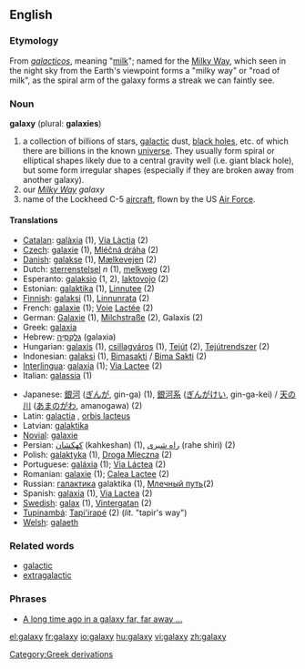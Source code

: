 ==English==
{{wikipedia}}
=== Etymology ===
From {{Gr.}} ''[[galacticos]]'', meaning "[[milk]]"; named for the [[Milky Way]], which seen in the night sky from the Earth's viewpoint forms a "milky way" or "road of milk", as the spiral arm of the galaxy forms a streak we can faintly see. 

=== Noun ===
'''galaxy''' (plural: '''galaxies''')

# a collection of billions of stars, [[galactic]] dust, [[black hole]]s, etc.  of which there are billions in the known [[universe]].  They usually form spiral or elliptical shapes likely due to a central gravity well (i.e. giant black hole), but some form irregular shapes (especially if they are broken away from another galaxy).
# our ''[[Milky Way]] galaxy''
# name of the Lockheed C-5 [[aircraft]], flown by the US [[Air Force]].

==== Translations ====
{{top}}
*[[Catalan]]: [[galàxia]] (1), [[Via Làctia]] (2)
*[[Czech]]: [[galaxie]] {{f}} (1), [[Mléčná dráha]] {{f}} (2)
*[[Danish]]: [[galakse]] (1), [[Mælkevejen]] (2)
*Dutch: [[sterrenstelsel]] ''n'' (1), [[melkweg]] {{f}} (2)
*Esperanto: [[galaksio]] (1, 2), [[laktovojo]] (2)
*Estonian: [[galaktika]] (1), [[Linnutee]] (2)
*[[Finnish]]: [[galaksi]] (1), [[Linnunrata]] (2)
*French: [[galaxie]] {{f}} (1); [[Voie]] [[Lactée]] {{f}} (2)
*German: [[Galaxie]] {{f}} (1), [[Milchstraße]] {{f}} (2), Galaxis {{f}} (2)
*Greek: [[galaxia]]
*Hebrew: [[גלקסיה|גָּלַקְסְיָה]] (galaxia) {{f}}
*Hungarian: [[galaxis]] (1), [[csillagváros]] (1), [[Tejút]] (2), [[Tejútrendszer]] (2)
*Indonesian: [[galaksi]] (1), [[Bimasakti]] / [[Bima Sakti]] (2)
*[[Interlingua]]: [[galaxia]] (1); [[Via Lactee]] (2)
*Italian: [[galassia]] {{f}} (1)
{{mid}}
*Japanese: [[銀河]] ([[ぎんが]], gin-ga) (1), [[銀河系]] ([[ぎんがけい]], gin-ga-kei) /  [[天の川]] ([[あまのがわ]], amanogawa) (2)
*Latin: [[galactia]] {{f}}, [[orbis lacteus]] {{f}}
*Latvian: [[galaktika]] {{f}}
*[[Novial]]: [[galaxie]]
*Persian: [[كهكشان]] (kahkeshan) (1), [[راه شیری]] (rahe shiri) (2)
*Polish: [[galaktyka]] {{f}}(1), [[Droga Mleczna]] {{f}} (2)
*Portuguese: [[galáxia]] {{f}} (1); [[Via Láctea]] {{f}} (2)
*Romanian: [[galaxie]] {{f}} (1); [[Calea Lactee]] {{f}} (2)
*Russian: [[галактика]] galaktika (1), [[Млечный путь]](2)
*Spanish: [[galaxia]] (1), [[Via Lactea]] (2)
*[[Swedish]]: [[galax]] (1), [[Vintergatan]] (2)
*[[Tupinambá]]: [[Tapi'irapé]] (2) (''lit.'' "tapir's way")
*[[Welsh]]: [[galaeth]] {{mf}}
{{bottom}}

=== Related words ===

*[[galactic]]
*[[extragalactic]]

=== Phrases ===

*[[A long time ago in a galaxy far, far away ...]]
[[Category:Greek derivations]]

[[el:galaxy]]
[[fr:galaxy]]
[[io:galaxy]]
[[hu:galaxy]]
[[vi:galaxy]]
[[zh:galaxy]]
